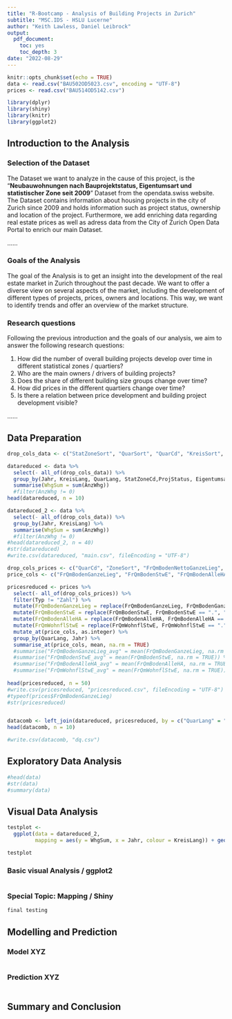 ---
title: "R-Bootcamp - Analysis of Building Projects in Zurich"
subtitle: "MSC.IDS - HSLU Lucerne"
author: "Keith Lawless, Daniel Leibrock"
output:
  pdf_document:
    toc: yes
    toc_depth: 3
date: "2022-08-29"
---

```{r setup, include=FALSE}
knitr::opts_chunk$set(echo = TRUE)
data <- read.csv("BAU502OD5023.csv", encoding = "UTF-8")
prices <- read.csv("BAU514OD5142.csv")
```

```{r packages, include=FALSE}
library(dplyr)
library(shiny)
library(knitr)
library(ggplot2)
```

## Introduction to the Analysis

### Selection of the Dataset

The Dataset we want to analyze in the cause of this project, is the "**Neubauwohnungen nach Bauprojektstatus, Eigentumsart und statistischer Zone seit 2009**" Dataset from the opendata.swiss website. The Dataset contains information about housing projects in the city of Zurich since 2009 and holds information such as project status, ownership and location of the project. Furthermore, we add enriching data regarding real estate prices as well as adress data from the City of Zurich Open Data Portal to enrich our main Dataset. 

......

### Goals of the Analysis

The goal of the Analysis is to get an insight into the development of the real estate market in Zurich throughout the past decade. We want to offer a diverse view on several aspects of the market, including the development of different types of projects, prices, owners and locations. This way, we want to identify trends and offer an overview of the market structure.

### Research questions

Following the previous introduction and the goals of our analysis, we aim to answer the following research questions:

1) How did the number of overall building projects develop over time in different statistical zones / quartiers?
2) Who are the main owners / drivers of building projects?
3) Does the share of different building size groups change over time?
4) How did prices in the different quartiers change over time?
5) Is there a relation between price development and building project development visible?

......


## Data Preparation

```{r Prep_Main}
drop_cols_data <- c("StatZoneSort", "QuarSort", "QuarCd", "KreisSort", "KreisCd", "ProjStatusSort", "EigentumsartSort")

datareduced <- data %>%
  select(- all_of(drop_cols_data)) %>%
  group_by(Jahr, KreisLang, QuarLang, StatZoneCd,ProjStatus, Eigentumsart, AnzWhg) %>%
  summarise(WhgSum = sum(AnzWhg))
  #filter(AnzWhg != 0)
head(datareduced, n = 10)

datareduced_2 <- data %>%
  select(- all_of(drop_cols_data)) %>%
  group_by(Jahr, KreisLang) %>%
  summarise(WhgSum = sum(AnzWhg))
  #filter(AnzWhg != 0)
#head(datareduced_2, n = 40)
#str(datareduced)
#write.csv(datareduced, "main.csv", fileEncoding = "UTF-8")
```

```{r Prep_Prices}
drop_cols_prices <- c("QuarCd", "ZoneSort", "FrQmBodenNettoGanzeLieg", "FrQmBodenNettoStwE", "FrQmBodenNettoAlleHA")
price_cols <- c("FrQmBodenGanzeLieg", "FrQmBodenStwE", "FrQmBodenAlleHA", "FrQmWohnflStwE")

pricesreduced <- prices %>%
  select(- all_of(drop_cols_prices)) %>%
  filter(Typ != "Zahl") %>%
  mutate(FrQmBodenGanzeLieg = replace(FrQmBodenGanzeLieg, FrQmBodenGanzeLieg == ".", "")) %>%
  mutate(FrQmBodenStwE = replace(FrQmBodenStwE, FrQmBodenStwE == ".", "")) %>%
  mutate(FrQmBodenAlleHA = replace(FrQmBodenAlleHA, FrQmBodenAlleHA == ".", "")) %>%
  mutate(FrQmWohnflStwE = replace(FrQmWohnflStwE, FrQmWohnflStwE == ".", "")) %>%
  mutate_at(price_cols, as.integer) %>%
  group_by(QuarLang, Jahr) %>%
  summarise_at(price_cols, mean, na.rm = TRUE)
  #summarise("FrQmBodenGanzeLieg_avg" = mean(FrQmBodenGanzeLieg, na.rm = TRUE)) #%>%
  #summarise("FrQmBodenStwE_avg" = mean(FrQmBodenStwE, na.rm = TRUE)) %>%
  #summarise("FrQmBodenAlleHA_avg" = mean(FrQmBodenAlleHA, na.rm = TRUE)) %>%
  #summarise("FrQmWohnflStwE_avg" = mean(FrQmWohnflStwE, na.rm = TRUE))
  
head(pricesreduced, n = 50)
#write.csv(pricesreduced, "pricesreduced.csv", fileEncoding = "UTF-8")
#typeof(prices$FrQmBodenGanzeLieg)
#str(pricesreduced)
```



```{r Prep_Locations}

```


```{r Merge}
datacomb <- left_join(datareduced, pricesreduced, by = c("QuarLang" = "QuarLang", "Jahr" = "Jahr"))
head(datacomb, n = 10)
```

```{r}
#write.csv(datacomb, "dq.csv")
```


## Exploratory Data Analysis

```{r EDA}
#head(data)
#str(data)
#summary(data)
```

## Visual Data Analysis

```{r Test}
testplot <-
  ggplot(data = datareduced_2,
         mapping = aes(y = WhgSum, x = Jahr, colour = KreisLang)) + geom_line()

testplot
```

### Basic visual Analysis / ggplot2

```{r VDA}

```

### Special Topic: Mapping / Shiny

```{r VDA_2}
final testing
```

## Modelling and Prediction

### Model XYZ

```{r Model}

```

### Prediction XYZ

```{r Prediction}

```

## Summary and Conclusion

